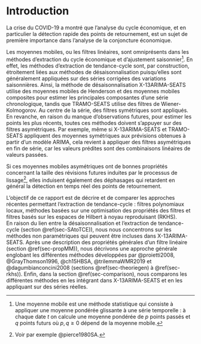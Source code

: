 # Introduction {-}

La crise du COVID-19 a montré que l’analyse du cycle économique, et en particulier la détection rapide des points de retournement, est un sujet de première importance dans l'analyse de la conjoncture économique. 

Les moyennes mobiles, ou les filtres linéaires, sont omniprésents dans les méthodes d'extraction du cycle économique et d'ajustement saisonnier^[
Une moyenne mobile est une méthode statistique qui consiste à appliquer une moyenne pondérée glissante à une série temporelle : à chaque date $t$ on calcule une moyenne pondérée de $p$ points passés et $q$ points futurs où $p,q\geq0$ dépend de la moyenne mobile.
]. 
En effet, les méthodes d’extraction de tendance-cycle sont, par construction, étroitement liées aux méthodes de désaisonnalisation puisqu’elles sont généralement appliquées sur des séries corrigées des variations saisonnières. 
Ainsi, la méthode de désaisonnalisation X-13ARIMA-SEATS utilise des moyennes mobiles de Henderson et des moyennes mobiles composites pour estimer les principales composantes d'une série chronologique, tandis que TRAMO-SEATS utilise des filtres de Wiener-Kolmogorov. 
Au centre de la série, des filtres symétriques sont appliqués. 
En revanche, en raison du manque d’observations futures, pour estimer les points les plus récents, toutes ces méthodes doivent s'appuyer sur des filtres asymétriques. 
Par exemple, même si X-13ARIMA-SEATS et TRAMO-SEATS appliquent des moyennes symétriques aux prévisions obtenues à partir d'un modèle ARIMA, cela revient à appliquer des filtres asymétriques en fin de série, car les valeurs prédites sont des combinaisons linéaires de valeurs passées. 

Si ces moyennes mobiles asymétriques ont de bonnes propriétés concernant la taille des révisions futures induites par le processus de lissage^[Voir par exemple @pierce1980SA.], elles induisent également des déphasages qui retardent en général la détection en temps réel des points de retournement.


L'objectif de ce rapport est de décrire et de comparer les approches récentes permettant l’extraction de tendance-cycle : filtres polynomiaux locaux, méthodes basées sur une optimisation des propriétés des filtres et filtres basés sur les espaces de Hilbert à noyau reproduisant (RKHS).  
En raison du lien entre la désaisonnalisation et l'extraction de tendance-cycle (section \@ref(sec-SAtoTCE)), nous nous concentrons sur les méthodes non paramétriques qui peuvent être incluses dans X-13ARIMA-SEATS.
Après une description des propriétés générales d'un filtre linéaire (section \@ref(sec-propMM)), nous décrivons une approche générale englobant les différentes méthodes développées par @proietti2008, @GrayThomson1996, @ch15HBSA, @trilemmaWMR2019 et @dagumbianconcini2008 (sections \@ref(sec-theoriegen) à \@ref(sec-rkhs)).
Enfin, dans la section \@ref(sec-comparison), nous comparons les différentes méthodes en les intégrant dans X-13ARIMA-SEATS et en les appliquant sur des séries réelles.



    
\newpage




